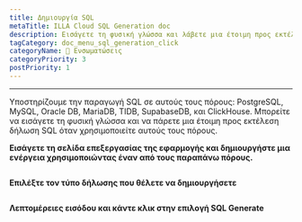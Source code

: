 ```yaml
---
title: Δημιουργία SQL
metaTitle: ILLA Cloud SQL Generation doc
description: Εισάγετε τη φυσική γλώσσα και λάβετε μια έτοιμη προς εκτέλεση εντολή SQL
tagCategory: doc_menu_sql_generation_click
categoryName: 🔨 Ενσωματώσεις
categoryPriority: 3
postPriority: 1
---
```


* * *

<Heading hidden>Δημιουργία SQL</Heading>

Υποστηρίζουμε την παραγωγή SQL σε αυτούς τους πόρους: PostgreSQL, MySQL, Oracle DB, MariaDB, TIDB, SupabaseDB, και ClickHouse. Μπορείτε να εισάγετε τη φυσική γλώσσα και να πάρετε μια έτοιμη προς εκτέλεση δήλωση SQL όταν χρησιμοποιείτε αυτούς τους πόρους. 

**Εισάγετε τη σελίδα επεξεργασίας της εφαρμογής και δημιουργήστε μια ενέργεια χρησιμοποιώντας έναν από τους παραπάνω πόρους.** 

<img src='https://cdn.illacloud.com/official-website/img/docs/assemble/sql_generate.png' alt="" />

**Επιλέξτε τον τύπο δήλωσης που θέλετε να δημιουργήσετε**

<img src='https://cdn.illacloud.com/official-website/img/docs/assemble/sql_generate(1).gif' alt="" />

**Λεπτομέρειες εισόδου και κάντε κλικ στην επιλογή SQL Generate**

<img src='https://cdn.illacloud.com/official-website/img/docs/assemble/sql_generate(2).png' alt="" />
